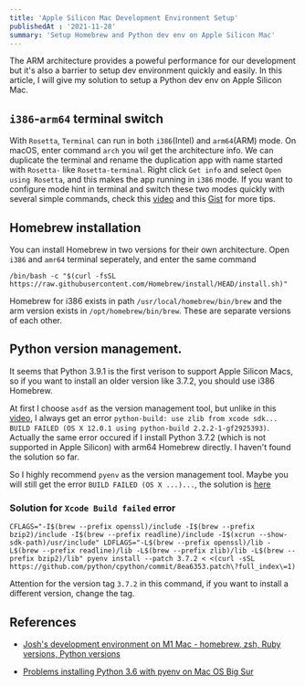 ```yaml
---
title: 'Apple Silicon Mac Development Environment Setup'
publishedAt : '2021-11-28'
summary: 'Setup Homebrew and Python dev env on Apple Silicon Mac'
---
```



The ARM architecture provides a poweful performance for our development but it's also a
barrier to setup dev environment quickly and easily. In this article, I will give my solution to setup a Python
dev env on Apple Silicon Mac.

## `i386`-`arm64` terminal switch

With `Rosetta`, `Terminal` can run in both `i386`(Intel) and `arm64`(ARM) mode.
On macOS, enter command `arch` you wil get the architecture info. We can duplicate the 
terminal and rename the duplication app with name started with `Rosetta-` like `Rosetta-terminal`.
Right click `Get info` and select `Open using Rosetta`, and this makes the app running in `i386` mode.
If you want to configure mode hint in terminal and switch these two modes quickly with several simple commands, check this [video](youtube.com/watch?v=EG-K5n20_HQ) 
and this [Gist](https://gist.github.com/joshdholtz/d1a7295c51e031a8de7e11c36f25ab61) for more tips.

## Homebrew installation

You can install Homebrew in two versions for their own architecture. Open `i386` and `amr64` terminal seperately, and enter the same 
command
```bash:
/bin/bash -c "$(curl -fsSL https://raw.githubusercontent.com/Homebrew/install/HEAD/install.sh)"
```

Homebrew for i386 exists in path `/usr/local/homebrew/bin/brew` and the arm version exists in `/opt/homebrew/bin/brew`.
These are separate versions of each other.


## Python version management.

It seems that Python 3.9.1 is the first verison to support Apple Silicon Macs, so if you want to install an older 
version like 3.7.2, you should use i386 Homebrew.

At first I choose `asdf` as the version management tool, but unlike in this [video](youtube.com/watch?v=EG-K5n20_HQ), I always get an 
error `python-build: use zlib from xcode sdk... BUILD FAILED (OS X 12.0.1 using python-build 2.2.2-1-gf2925393)`. Actually the same error occured if I install 
Python 3.7.2 (which is not supported in Apple Silicon) with arm64 Homebrew directly. I haven't found the solution so far.

So I highly recommend `pyenv` as the version management tool. Maybe you will still get the error `BUILD FAILED (OS X ...)...`, the solution 
is [here](https://stackoverflow.com/questions/66482346/problems-installing-python-3-6-with-pyenv-on-mac-os-big-sur)

### Solution for `Xcode Build failed` error

```bash:
CFLAGS="-I$(brew --prefix openssl)/include -I$(brew --prefix bzip2)/include -I$(brew --prefix readline)/include -I$(xcrun --show-sdk-path)/usr/include" LDFLAGS="-L$(brew --prefix openssl)/lib -L$(brew --prefix readline)/lib -L$(brew --prefix zlib)/lib -L$(brew --prefix bzip2)/lib" pyenv install --patch 3.7.2 < <(curl -sSL https://github.com/python/cpython/commit/8ea6353.patch\?full_index\=1)
```

Attention for the version tag `3.7.2` in this command, if you want to install a different version, change the tag.


## References

- [Josh's development environment on M1 Mac - homebrew, zsh, Ruby versions, Python versions](youtube.com/watch?v=EG-K5n20_HQ)

- [Problems installing Python 3.6 with pyenv on Mac OS Big Sur](https://stackoverflow.com/questions/66482346/problems-installing-python-3-6-with-pyenv-on-mac-os-big-sur)

